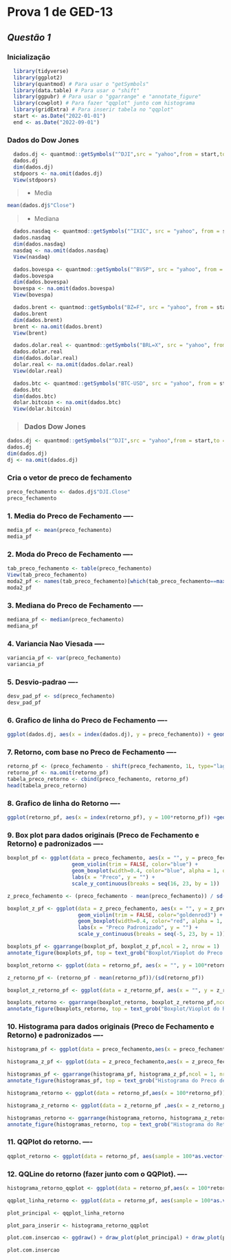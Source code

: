 # Prova 1 de GED-13
## ***Questão 1***
### Inicialização
```r
  library(tidyverse)
  library(ggplot2)
  library(quantmod) # Para usar o "getSymbols"
  library(data.table) # Para usar o "shift"
  library(ggpubr) # Para usar o "ggarrange" e "annotate_figure"
  library(cowplot) # Para fazer "qqplot" junto com histograma
  library(gridExtra) # Para inserir tabela no "qqplot"
  start <- as.Date("2022-01-01")
  end <- as.Date("2022-09-01")
```
### Dados do Dow Jones
```r
  dados.dj <- quantmod::getSymbols("^DJI",src = "yahoo",from = start,to = end,auto.assign = FALSE)
  dados.dj
  dim(dados.dj)
  stdpoors <- na.omit(dados.dj)
  View(stdpoors)
```
> - Media
```r
mean(dados.dj$"Close")
```
> - Mediana
```r
  dados.nasdaq <- quantmod::getSymbols("^IXIC", src = "yahoo", from = start, to = end, auto.assign = FALSE)
  dados.nasdaq
  dim(dados.nasdaq)
  nasdaq <- na.omit(dados.nasdaq)
  View(nasdaq)
```

```r
  dados.bovespa <- quantmod::getSymbols("^BVSP", src = "yahoo", from = start, to = end, auto.assign = FALSE)
  dados.bovespa
  dim(dados.bovespa)
  bovespa <- na.omit(dados.bovespa)
  View(bovespa)
```

```r
  dados.brent <- quantmod::getSymbols("BZ=F", src = "yahoo", from = start, to = end, auto.assign = FALSE)
  dados.brent
  dim(dados.brent)
  brent <- na.omit(dados.brent)
  View(brent)
```

```r
  dados.dolar.real <- quantmod::getSymbols("BRL=X", src = "yahoo", from = start, to = end, auto.assign = FALSE)
  dados.dolar.real
  dim(dados.dolar.real)
  dolar.real <- na.omit(dados.dolar.real)
  View(dolar.real)
```

```r
  dados.btc <- quantmod::getSymbols("BTC-USD", src = "yahoo", from = start, to = end, auto.assign = FALSE)
  dados.btc
  dim(dados.btc)
  dolar.bitcoin <- na.omit(dados.btc)
  View(dolar.bitcoin)
```

>### Dados Dow Jones
```r
dados.dj <- quantmod::getSymbols("^DJI",src = "yahoo",from = start,to = end,auto.assign = FALSE)
dados.dj
dim(dados.dj)
dj <- na.omit(dados.dj)
```

### Cria o vetor de preco de fechamento
```r
preco_fechamento <- dados.dj$"DJI.Close"
preco_fechamento
```

### 1. Media do Preco de Fechamento ----
```r
media_pf <- mean(preco_fechamento)
media_pf
```

### 2. Moda do Preco de Fechamento ----
```r
tab_preco_fechamento <- table(preco_fechamento)
View(tab_preco_fechamento)
moda2_pf <- names(tab_preco_fechamento)[which(tab_preco_fechamento==max(tab_preco_fechamento))]
moda2_pf
```

### 3. Mediana do Preco de Fechamento ----
```r
mediana_pf <- median(preco_fechamento)
mediana_pf
```

### 4. Variancia Nao Viesada ----
```r
variancia_pf <- var(preco_fechamento)
variancia_pf
```

### 5. Desvio-padrao ----
```r
desv_pad_pf <- sd(preco_fechamento)
desv_pad_pf
```

### 6. Grafico de linha do Preco de Fechamento ----
```r
ggplot(dados.dj, aes(x = index(dados.dj), y = preco_fechamento)) + geom_line() +labs(title="Grafico do Dow Jones", subtitle="Preco de Fechamento", caption="Fonte: https://finance.yahoo.com/", x = "Data ", y="Preco (R$)") +theme(plot.title = element_text(hjust = 0.5), plot.subtitle = element_text(hjust = 0.5)) +scale_x_date(date_labels = "%b %y", date_breaks = "1 month")
```

### 7. Retorno, com base no Preco de Fechamento ----
```r
retorno_pf <- (preco_fechamento - shift(preco_fechamento, 1L, type="lag"))/shift(preco_fechamento, 1L, type="lag")
retorno_pf <- na.omit(retorno_pf)
tabela_preco_retorno <- cbind(preco_fechamento, retorno_pf)
head(tabela_preco_retorno)
```

### 8. Grafico de linha do Retorno ----
```r
ggplot(retorno_pf, aes(x = index(retorno_pf), y = 100*retorno_pf)) +geom_line() +labs(title="Grafico do Dow Jones", subtitle="Retorno", caption="Fonte: https://finance.yahoo.com/", x = "Data ", y="Retorno (%)") +theme(plot.title = element_text(hjust = 0.5), plot.subtitle = element_text(hjust = 0.5)) +scale_x_date(date_labels = "%b %y", date_breaks = "1 month")
```

### 9. Box plot para dados originais (Preco de Fechamento e Retorno) e padronizados ----
```R
boxplot_pf <- ggplot(data = preco_fechamento, aes(x = "", y = preco_fechamento))+
                     geom_violin(trim = FALSE, color="blue") +
                     geom_boxplot(width=0.4, color="blue", alpha = 1, outlier.size = 1) +
                     labs(x = "Preco", y = "") +
                     scale_y_continuous(breaks = seq(16, 23, by = 1))

z_preco_fechamento <- (preco_fechamento - mean(preco_fechamento)) / sd(preco_fechamento)

boxplot_z_pf <- ggplot(data = z_preco_fechamento, aes(x = "", y = z_preco_fechamento)) +
                       geom_violin(trim = FALSE, color="goldenrod3") +
                       geom_boxplot(width=0.4, color="red", alpha = 1, outlier.size = 1)+
                       labs(x = "Preco Padronizado", y = "") +
                       scale_y_continuous(breaks = seq(-5, 23, by = 1))

boxplots_pf <- ggarrange(boxplot_pf, boxplot_z_pf,ncol = 2, nrow = 1)
annotate_figure(boxplots_pf, top = text_grob("Boxplot/Vioplot do Preco de Fechamento\ne Preco de Fechamento Padronizado", color = "Black", face = "bold", size = 14), bottom = text_grob("Fonte: https://finance.yahoo.com/", color = "black", hjust = 1.02, x = 1,size = 10))

boxplot_retorno <- ggplot(data = retorno_pf, aes(x = "", y = 100*retorno_pf)) + geom_violin(trim = FALSE, color="blue") + geom_boxplot(width=0.4, color="blue", alpha = 1, outlier.size = 1) + labs(x = "Retorno (%)", y = "") + scale_y_continuous(breaks = seq(-7, 6, by = 2))

z_retorno_pf <- (retorno_pf - mean(retorno_pf))/(sd(retorno_pf))

boxplot_z_retorno_pf <- ggplot(data = z_retorno_pf, aes(x = "", y = z_retorno_pf)) + geom_violin(trim = FALSE, color="red") + geom_boxplot(width=0.4, color="red", alpha = 1, outlier.size = 1)+ labs(x = "Retorno Padronizado", y = "") + scale_y_continuous(breaks = seq(-3, 11, by = 2))

boxplots_retorno <- ggarrange(boxplot_retorno, boxplot_z_retorno_pf,ncol = 2, nrow = 1)
annotate_figure(boxplots_retorno, top = text_grob("Boxplot/Vioplot do Retorno\ne Retorno Padronizado", color = "Black", face = "bold", size = 14),bottom = text_grob("Fonte: https://finance.yahoo.com/", color = "black", hjust = 1.02, x = 1, size = 10))
```


### 10. Histograma para dados originais (Preco de Fechamento e Retorno) e padronizados ----
```R
histograma_pf <- ggplot(data = preco_fechamento,aes(x = preco_fechamento)) +geom_histogram(color="blue", fill = "white", bins = 30) +labs(y = "Quantidade", x = "Preco") +scale_x_continuous(breaks = seq(17, 22, by = 0.5)) +scale_y_continuous(breaks = seq(0, 30, by = 5)) +theme(plot.title = element_text(hjust = 0.5))

histograma_z_pf <- ggplot(data = z_preco_fechamento,aes(x = z_preco_fechamento)) +geom_histogram(color="red", fill = "white", bins = 30) +labs(y = "Quantidade", x = "Preco Padronizado") +scale_x_continuous(breaks = seq(-2, 3.5, by = 0.5)) +scale_y_continuous(breaks = seq(0, 50, by = 5)) +theme(plot.title = element_text(hjust = 0.5))

histogramas_pf <- ggarrange(histograma_pf, histograma_z_pf,ncol = 1, nrow = 2)
annotate_figure(histogramas_pf, top = text_grob("Histograma do Preco de Fechamento", color = "Black", face = "bold", size = 14), bottom = text_grob("Fonte: https://finance.yahoo.com/", color = "black", hjust = 1.02, x = 1, size = 10))

histograma_retorno <- ggplot(data = retorno_pf,aes(x = 100*retorno_pf)) + geom_histogram(color="blue", fill = "white", bins = 25) + labs(y = "Quantidade", x = "Retorno (%)") + scale_x_continuous(breaks = seq(-6, 6, by = 1)) + scale_y_continuous(breaks = seq(0, 40, by = 5)) + theme(plot.title = element_text(hjust = 0.5))

histograma_z_retorno <- ggplot(data = z_retorno_pf ,aes(x = z_retorno_pf)) + geom_histogram(color="red", fill = "white", bins = 25) + labs(y = "Quantidade", x = "Retorno Padronizado") + scale_x_continuous(breaks = seq(-6, 6, by = 1)) + scale_y_continuous(breaks = seq(0, 35, by = 5)) + theme(plot.title = element_text(hjust = 0.5))

histogramas_retorno <- ggarrange(histograma_retorno, histograma_z_retorno,ncol = 1, nrow = 2)
annotate_figure(histogramas_retorno, top = text_grob("Histograma do Retorno", color = "Black", face = "bold", size = 14), bottom = text_grob("Fonte: https://finance.yahoo.com/", color = "black", hjust = 1.02, x = 1, size = 10))
```

### 11. QQPlot do retorno.  ----
```R
qqplot_retorno <- ggplot(data = retorno_pf, aes(sample = 100*as.vector(retorno_pf))) +stat_qq(size = 0.6) +labs(x = "Quantis Teoricos", y = "Quantis Amostrais", title = "QQPlot do Retorno (%)") +theme(plot.title = element_text(hjust = 0.5)) +scale_y_continuous(breaks = seq(-6, 4.5, by = 1.5))
```

### 12. QQLine do retorno (fazer junto com o QQPlot).  ----
```R
histograma_retorno_qqplot <- ggplot(data = retorno_pf,aes(x = 100*retorno_pf)) +geom_histogram(aes(y=..density..),color="blue", fill = "white", bins = 25) +stat_function(fun = dnorm, args = list(mean = mean(100*retorno_pf), sd = sd(100*retorno_pf)),col="red",lwd=1)+theme(axis.text.x = element_blank(), axis.text.y = element_blank()) +labs(y = "", x = "") 

qqplot_linha_retorno <- ggplot(data = retorno_pf, aes(sample = 100*as.vector(retorno_pf))) +stat_qq(size = 0.6) +labs(x = "Quantis Teoricos", y = "Quantis Amostrais", title = "QQPlot do Retorno (%)") +theme(plot.title = element_text(hjust = 0.5)) +scale_y_continuous(breaks = seq(-6, 4.5, by = 1.5)) +stat_qq_line(col = 2,lwd=1,lty=1) 

plot_principal <- qqplot_linha_retorno

plot_para_inserir <- histograma_retorno_qqplot

plot.com.insercao <- ggdraw() + draw_plot(plot_principal) + draw_plot(plot_para_inserir, x = 0.07, y = 0.6, width = .3, height = .3)

plot.com.insercao
```